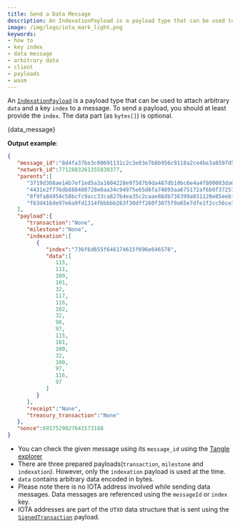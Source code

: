 ```yaml
---
title: Send a Data Message
description: An IndexationPayload is a payload type that can be used to attach arbitrary data and a key index to a message.
image: /img/logo/iota_mark_light.png
keywords:
- how to
- key index
- data message
- arbitrary data
- client
- payloads
- wasm
---
```


An [`IndexationPayload`](../../../key_concepts/messages_payloads_and_transactions.md#core-payloads) is a payload type that can be used to attach arbitrary `data`
and a key `index` to a message. To send a payload, you should  at least provide the `index`. The data part
(as `bytes[]`) is optional.

<CodeBlock className="language-javascript">
    {data_message}
</CodeBlock>

**Output example**:

```json
{
   "message_id":"8d4fa37be3c00691131c2c3e03e7b8b956c9118a2ce4be3a8597d51d82ed2de9",
   "network_id":7712883261355838377,
   "parents":[
      "3719d308ae14b7ef1ed5a3a1604228e97587b9da487db10bc6e4a4f800083da0",
      "4431e2f776db888488728e0aa34c94975e65d6fa74893aa675172af6b9f37257",
      "8f9fa84954c58bcfc9acc33ca827b4ea35c2caae88db736399a031120e85eebf",
      "f63d416de97e6a9fd1314fbbbbb263f30dff260f3075f9a65e7dfe1f2cc56ce3"
   ],
   "payload":{
      "transaction":"None",
      "milestone":"None",
      "indexation":[
         {
            "index":"736f6d655f646174615f696e646578",
            "data":[
               115,
               111,
               109,
               101,
               32,
               117,
               116,
               102,
               32,
               98,
               97,
               115,
               101,
               100,
               32,
               100,
               97,
               116,
               97
            ]
         }
      ],
      "receipt":"None",
      "treasury_transaction":"None"
   },
   "nonce":6917529027641573188
}
```

* You can check the given message using its `message_id` using the
[Tangle explorer](https://explorer.iota.org/devnet/message/8d4fa37be3c00691131c2c3e03e7b8b956c9118a2ce4be3a8597d51d82ed2de9)
* There are three prepared payloads(`transaction`, `milestone` and `indexation`). However, only the `indexation` payload
is used at the time.
* `data` contains arbitrary data encoded in bytes.
* Please note there is no IOTA address involved while sending data messages. Data messages are referenced using the
`messageId` or `index` key.
* IOTA addresses are part of the `UTXO` data structure that is sent using the [`SignedTransaction`](transaction) payload.

